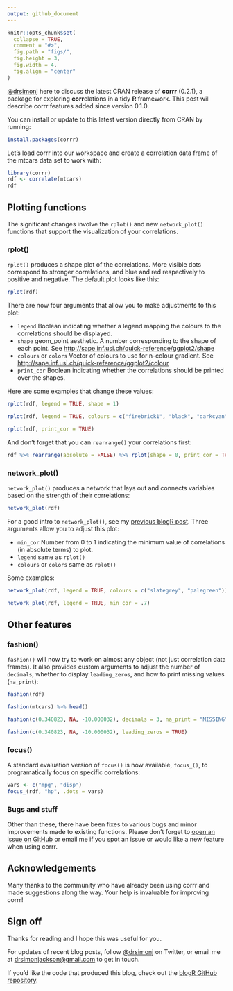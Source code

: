 ```yaml
---
output: github_document
---
```


```r
knitr::opts_chunk$set(
  collapse = TRUE,
  comment = "#>",
  fig.path = "figs/",
  fig.height = 3,
  fig.width = 4,
  fig.align = "center"
)
```

[\@drsimonj](https://twitter.com/drsimonj) here to discuss the latest CRAN release of **corrr** (0.2.1), a package for exploring **corr**elations in a tidy **R** framework. This post will describe corrr features added since version 0.1.0.

You can install or update to this latest version directly from CRAN by running:

```r
install.packages(corrr)
```

Let's load corrr into our workspace and create a correlation data frame of the mtcars data set to work with:

```r
library(corrr)
rdf <- correlate(mtcars)
rdf
```

## Plotting functions

The significant changes involve the `rplot()` and new `network_plot()` functions that support the visualization of your correlations.

### rplot()

`rplot()` produces a shape plot of the correlations. More visible dots correspond to stronger correlations, and blue and red respectively to positive and negative. The default plot looks like this:

```r
rplot(rdf)
```

There are now four arguments that allow you to make adjustments to this plot:

- `legend` Boolean indicating whether a legend mapping the colours to the correlations should be displayed.
- `shape` geom_point aesthetic. A number corresponding to the shape of each point. See <http://sape.inf.usi.ch/quick-reference/ggplot2/shape>
- `colours` or `colors` Vector of colours to use for n-colour gradient. See <http://sape.inf.usi.ch/quick-reference/ggplot2/colour>
- `print_cor` Boolean indicating whether the correlations should be printed over the shapes.

Here are some examples that change these values:

```r
rplot(rdf, legend = TRUE, shape = 1)
```

```r
rplot(rdf, legend = TRUE, colours = c("firebrick1", "black", "darkcyan"))
```

```r
rplot(rdf, print_cor = TRUE)
```

And don't forget that you can `rearrange()` your correlations first:

```r
rdf %>% rearrange(absolute = FALSE) %>% rplot(shape = 0, print_cor = TRUE)
```

### network_plot()

`network_plot()` produces a network that lays out and connects variables based on the strength of their correlations:

```r
network_plot(rdf)
```

For a good intro to `network_plot()`, see my [previous blogR post](https://drsimonj.svbtle.com/correlation-network-plot-with-corrr). Three arguments allow you to adjust this plot:

- `min_cor` Number from 0 to 1 indicating the minimum value of correlations (in absolute terms) to plot.
- `legend` same as `rplot()`
- `colours` or `colors` same as `rplot()`

Some examples:

```r
network_plot(rdf, legend = TRUE, colours = c("slategrey", "palegreen"))

network_plot(rdf, legend = TRUE, min_cor = .7)
```

## Other features

### fashion()

`fashion()` will now try to work on almost any object (not just correlation data frames). It also provides custom arguments to adjust the number of `decimals`, whether to display `leading_zeros`, and how to print missing values (`na_print`):

```r
fashion(rdf)

fashion(mtcars) %>% head()

fashion(c(0.340823, NA, -10.000032), decimals = 3, na_print = "MISSING")

fashion(c(0.340823, NA, -10.000032), leading_zeros = TRUE)
```

### focus()

A standard evaluation version of `focus()` is now available, `focus_()`, to programatically focus on specific correlations:

```r
vars <- c("mpg", "disp")
focus_(rdf, "hp", .dots = vars)
```

### Bugs and stuff

Other than these, there have been fixes to various bugs and minor improvements made to existing functions. Please don't forget to [open an issue on GitHub](https://github.com/drsimonj/corrr/issues) or email me if you spot an issue or would like a new feature when using corrr.

## Acknowledgements

Many thanks to the community who have already been using corrr and made suggestions along the way. Your help is invaluable for improving corrr!

## Sign off

Thanks for reading and I hope this was useful for you.

For updates of recent blog posts, follow [\@drsimonj](https://twitter.com/drsimonj) on Twitter, or email me at <drsimonjackson@gmail.com> to get in touch.

If you'd like the code that produced this blog, check out the [blogR GitHub repository](https://github.com/drsimonj/blogR).